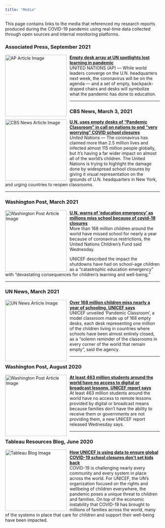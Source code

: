 ```yaml
---
title: "Media"
---
```


This page contains links to the media that referenced my research reports produced during the COVID-19 pandemic using real-time data collected through open sources and internal monitoring platforms.

### Associated Press, September 2021

<a href="https://apnews.com/article/health-pandemics-coronavirus-pandemic-united-nations-antonio-guterres-18dd9d76279e2ad1b60a2aa2fd1e048c"> <img src="https://dims.apnews.com/dims4/default/7a0c510/2147483647/strip/true/crop/3000x1675+0+0/resize/1440x804!/format/webp/quality/90/?url=https%3A%2F%2Fstorage.googleapis.com%2Fafs-prod%2Fmedia%2Fa010a64e38244067ae97254f31d8f89f%2F3000.jpeg" alt="AP Article Image" style="width:200px; float:left; margin-right:10px;"/> </a> [**Empty desk array at UN spotlights lost learning in pandemic**](https://apnews.com/article/health-pandemics-coronavirus-pandemic-united-nations-antonio-guterres-18dd9d76279e2ad1b60a2aa2fd1e048c)\
UNITED NATIONS (AP) — While world leaders converge on the U.N. headquarters next week, the coronavirus will be on the agenda — and a set of empty, backpack-draped chairs and desks will symbolize what the pandemic has done to education.

------------------------------------------------------------------------

### CBS News, March 3, 2021

<a href="https://www.cbsnews.com/news/covid-schools-closures-un-empty-desks-pandemic-classroom-urge-school-reopening/"> <img src="https://assets3.cbsnewsstatic.com/hub/i/r/2021/03/03/af0978af-9d3d-46da-904a-29252aad4c42/thumbnail/1240x826/b8e8daa7c1f88555705e420a74d0bbf6/gettyimages-1231480903.jpg?v=d5d292229f42ff99b81040fe7c32f134" alt="CBS News Article Image" style="width:200px; float:left; margin-right:10px;"/> </a> [**U.N. uses empty desks of "Pandemic Classroom" in call on nations to end "very worrying" COVID school closures**](https://www.cbsnews.com/news/covid-schools-closures-un-empty-desks-pandemic-classroom-urge-school-reopening/)\
*United Nations* — The coronavirus has claimed more than 2.5 million lives and infected almost 115 million people globally, but it's having a far wider impact on almost all of the world's children. The United Nations is trying to highlight the damage done by widespread school closures by giving it visual representation on the grounds of U.N. headquarters in New York, and urging countries to reopen classrooms.

------------------------------------------------------------------------

### Washington Post, March 2021

<a href="https://www.washingtonpost.com/nation/2021/03/03/coronavirus-covid-live-updates-us/#link-D6GHIMAMVNGL7CTL246XQSKIAA"> <img src="https://www.washingtonpost.com/wp-apps/imrs.php?src=https://arc-anglerfish-washpost-prod-washpost.s3.amazonaws.com/public/7RFU5YD3YUI6XDC6GLSHWQVVDM.jpg&amp;w=1200" alt="Washington Post Article Image" style="width:200px; float:left; margin-right:10px;"/> </a> [**U.N. warns of ‘education emergency’ as millions miss school because of covid-19 closures**](https://www.washingtonpost.com/nation/2021/03/03/coronavirus-covid-live-updates-us/#link-D6GHIMAMVNGL7CTL246XQSKIAA)\
More than 168 million children around the world have missed school for nearly a year because of coronavirus restrictions, the United Nations Children’s Fund said Wednesday.

UNICEF described the impact the shutdowns have had on school-age children as a “catastrophic education emergency” with “devastating consequences for children’s learning and well-being.”

------------------------------------------------------------------------

### UN News, March 2021

<a href="https://news.un.org/en/story/2021/03/1086232"> <img src="https://global.unitednations.entermediadb.net/assets/mediadb/services/module/asset/downloads/preset/Libraries/Production+Library/03-03-2021-UNICEF-UN0423792-Schools.jpg/image1170x530cropped.jpg" alt="UN News Article Image" style="width:200px; float:left; margin-right:10px;"/> </a> [**Over 168 million children miss nearly a year of schooling, UNICEF says**](https://news.un.org/en/story/2021/03/1086232)\
UNICEF unveiled ‘Pandemic Classroom’, a model classroom made up of 168 empty desks, each desk representing one million of the children living in countries where schools have been almost entirely closed, as a “solemn reminder of the classrooms in every corner of the world that remain empty”, said the agency.

------------------------------------------------------------------------

### Washington Post, August 2020

<a href="https://www.washingtonpost.com/education/2020/08/27/least-463-million-students-around-world-have-no-access-digital-or-broadcast-lessons-unicef/"> <img src="https://www.washingtonpost.com/wp-apps/imrs.php?src=https://arc-anglerfish-washpost-prod-washpost.s3.amazonaws.com/public/BNP7QEHGKAI6VP2EBUY4QWBYUU.jpg&amp;w=1200" alt="Washington Post Article Image" style="width:200px; float:left; margin-right:10px;"/> </a> [**At least 463 million students around the world have no access to digital or broadcast lessons, UNICEF report says**](https://www.washingtonpost.com/education/2020/08/27/least-463-million-students-around-world-have-no-access-digital-or-broadcast-lessons-unicef/)\
At least 463 million students around the world have no access to remote lessons provided by digital or broadcast means because families don’t have the ability to receive them or governments are not providing them, a new UNICEF report released Wednesday says.

------------------------------------------------------------------------

### Tableau Resources Blog, June 2020

<a href="https://www.tableau.com/blog/how-unicef-using-data-ensure-global-covid-19-school-closures-dont-set-kids-back/"> <img src="https://cdnl.tblsft.com/sites/default/files/blog/image2_7.jpg" alt="Tableau Blog Image" style="width:200px; float:left; margin-right:10px;"/> </a> [**How UNICEF is using data to ensure global COVID-19 school closures don’t set kids back**](https://www.tableau.com/blog/how-unicef-using-data-ensure-global-covid-19-school-closures-dont-set-kids-back)\
COVID-19 is challenging nearly every community and every system in place across the world. For UNICEF, the UN’s organization focused on the rights and wellbeing of children everywhere, the pandemic poses a unique threat to children and families. On top of the economic instability that COVID-19 has brought to millions of families across the world, many of the systems in place that care for children and support their well-being have been impacted.